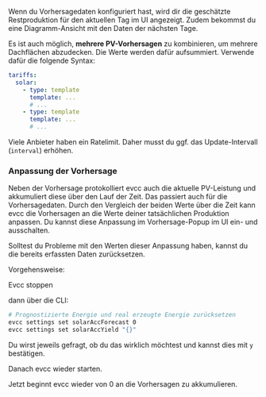 Wenn du Vorhersagedaten konfiguriert hast, wird dir die geschätzte Restproduktion für den aktuellen Tag im UI angezeigt.
Zudem bekommst du eine Diagramm-Ansicht mit den Daten der nächsten Tage.

Es ist auch möglich, **mehrere PV-Vorhersagen** zu kombinieren, um mehrere Dachflächen abzudecken.
Die Werte werden dafür aufsummiert.
Verwende dafür die folgende Syntax:

```yaml
tariffs:
  solar:
    - type: template
      template: ...
      # ...
    - type: template
      template: ...
      # ...
```

Viele Anbieter haben ein Ratelimit.
Daher musst du ggf. das Update-Intervall (`interval`) erhöhen.

### Anpassung der Vorhersage

Neben der Vorhersage protokolliert evcc auch die aktuelle PV-Leistung und akkumuliert diese über den Lauf der Zeit.
Das passiert auch für die Vorhersagedaten.
Durch den Vergleich der beiden Werte über die Zeit kann evcc die Vorhersagen an die Werte deiner tatsächlichen Produktion anpassen.
Du kannst diese Anpassung im Vorhersage-Popup im UI ein- und ausschalten.

Solltest du Probleme mit den Werten dieser Anpassung haben, kannst du die bereits erfassten Daten zurücksetzen.

Vorgehensweise:

Evcc stoppen

dann über die CLI:
```bash
# Prognostizierte Energie und real erzeugte Energie zurücksetzen
evcc settings set solarAccForecast 0
evcc settings set solarAccYield "{}"
```
Du wirst jeweils gefragt, ob du das wirklich möchtest und kannst dies mit `y` bestätigen.

Danach evcc wieder starten.

Jetzt beginnt evcc wieder von 0 an die Vorhersagen zu akkumulieren.
